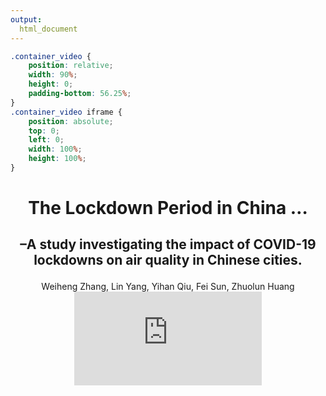 ```yaml
---
output: 
  html_document
---
```


```css
.container_video {
    position: relative;
    width: 90%;
    height: 0;
    padding-bottom: 56.25%;
}
.container_video iframe {
    position: absolute;
    top: 0;
    left: 0;
    width: 100%;
    height: 100%;
}
```

<h1><b><center>The Lockdown Period in China ...</center></b></h1>
<h2><b><center>
     --A study investigating the impact of COVID-19 lockdowns on air quality in Chinese cities.

</center></b></h2>


<center>Weiheng Zhang, Lin Yang, Yihan Qiu, Fei Sun, Zhuolun Huang</center>


<center><div class="container_video">
<iframe 
src="https://www.youtube.com/embed/Dv7sILbyZbs"
frameborder="0" allow="accelerometer; autoplay; clipboard-write; encrypted-media; gyroscope; picture-in-picture" allowfullscreen></iframe>
</div></center>


